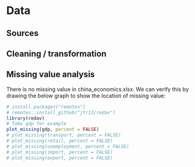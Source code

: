 # Data 

## Sources

## Cleaning / transformation

## Missing value analysis

There is no missing value in china_economics.xlsx. We can verify this by drawing the below graph to show the location of missing value:
```r
# install.packages("remotes")
# remotes::install_github("jtr13/redav")
library(redav)
# Take gdp for example
plot_missing(gdp, percent = FALSE)
# plot_missing(transport, percent = FALSE)
# plot_missing(retail, percent = FALSE)
# plot_missing(unemployment, percent = FALSE)
# plot_missing(import, percent = FALSE)
# plot_missing(export, percent = FALSE)
```

